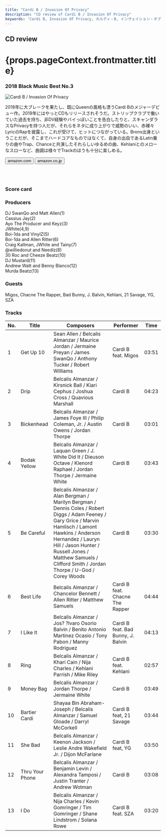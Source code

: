 ```yaml
---
title: "Cardi B / Invasion Of Privacy"
description: "CD review of Cardi B / Invasion Of Privacy"
keywords: 'Cardi B, Invasion Of Privacy, カルディ・B, インヴェイション・オブ・プライバシー'
---
```





<h2>CD review</h2>
<h1 className="h1--no--margin">{props.pageContext.frontmatter.title}</h1>
<h3><Link to="/best50/2018/">2018 Black Music Best No.3</Link></h3>

<Row  className="image-card-group">
	<Column colMd={"4"} colLg={"4"} noGutterMdLeft="">
       <ImageCard>

![Cardi B / Invasion Of Privacy](../../images/cd/cardib1L.jpg) 

</ImageCard>
	</Column>
	<Column colMd={"8"} colLg={"8"} noGutterMdLeft="">
	<p>
	2018年に大ブレークを果たし、既にQueenの風格も漂うCardi Bのメジャーデビュー作。2019年にはやっとCDもリリースされそうだ。ストリップクラブで働いていた過去を持ち、非DV経験やバイっぽいことを告白したりと、スキャンダラスなPrivacyを持つ人だが、それらをネタに成り上がりで威勢のいい、赤裸々LyricのRapを披露し、これが受けて、ヒットにつながっている。Bronx出身ということだが、そこまでハードコアなものではなくて、自身の出自であるLatin乗りの曲やTrap、Chanceと共演したそれらしいゆるめの曲、Kehlaniとのメローなスローなど、曲調は様々でTrackのほうも十分に楽しめる。
	</p>
	<div>
	  <Button href="https://amzn.to/2zwae73" kind="primary" size="small" renderIcon={ArrowUpRight24}>
      amazon.com
      </Button>
      <Button href="https://amzn.to/3e5D7WM" kind="secondary" size="small" renderIcon={ArrowUpRight24}>
      amazon.co.jp
      </Button>
	</div>
	<a style="display:inline-block;overflow:hidden;background:url(https://linkmaker.itunes.apple.com/ja-jp/lockup.svg?releaseDate=2018-04-06&kind=album&bubble=apple_music&style=mono-black) no-repeat;width:180px;height:45px;" href="https://geo.music.apple.com/jp/album/invasion-of-privacy/1368156323?mt=1&app=music&ls=1"></a>
	<a style="display:inline-block;overflow:hidden;background:url(https://linkmaker.itunes.apple.com/ja-jp/badge-lrg.svg?releaseDate=2018-04-06T00:00:00Z&kind=album&bubble=itunes_music) no-repeat;width:140px;height:45px;" href="https://geo.music.apple.com/jp/album/invasion-of-privacy/1368156323?app=itunes"></a>
	</Column>
</Row>
<Row >
	<Column colMd={"4"} colLg={"4"} noGutterMdLeft="">
<div>
    <h3>Score card</h3>
	<SliderJS1 value="2" />
    <SliderJS2 value="1" />
	<SliderJS3 value="1" />
    <SliderJS4 value="9" />
</div>
</Column>
<Column colMd={"8"} colLg={"8"} noGutterMdLeft="">
<div>
<h3>Producers</h3>
<p>
DJ SwanQo and Matt Allen(1)
<br/>Cassius Jay(2)
<br/>Ayo The Producer and Keyz(3)
<br/>JWhite(4,9)
<br/>Boi-1da and VinylZ(5)
<br/>Boi-1da and Allen Ritter(6)
<br/>Craig Kallman, JWhite and Tainy(7)
<br/>@williedonut and Needlz(8)
<br/>30 Roc and Cheeze Beatz(10)
<br/>DJ Mustard(11)
<br/>Andrew Watt and Benny Blanco(12)
<br/>Murda Beatz(13)
</p>
<h3>Guests</h3>
<p>
Migos, Chacne The Rapper, Bad Bunny, J. Balvin, Kehlani, 21 Savage, YG, SZA
</p>
</div>
</Column>
</Row>

<h3>Tracks</h3>

| No. |	 Title          | Composers                                                                                                                                                                                                                                                                               	|	 Performer                       | Time	 |
| --- |	--------------- | ----------------------------------------------------------------------------------------------------------------------------------------------------------------------------------------------------------------------------------------------------------------------------------------- | ---------------------------------- | ----- |
| 1	  |	Get Up 10      	| Sean Allen / Belcalis Almanzar / Maurice Jordan / Jermaine Preyan / James SwanQo / Anthony Tucker / Robert Williams                                                                                                                                                                      	| Cardi B feat. Migos                | 03:51 |
| 2	  |	Drip           	| Belcalis Almanzar / Kirsnick Ball / Kiari Cephus / Joshua Cross / Quavious Marshall                                                                                                                                                                                                      	| Cardi B                            | 04:23 |
| 3	  |	Bickenhead     	| Belcalis Almanzar / James Foye III / Philip Coleman, Jr. / Austin Owens / Jordan Thorpe                                                                                                                                                                                                  	| Cardi B                            | 03:01 |
| 4	  |	Bodak Yellow   	| Belcalis Almanzar / Laquan Green / J. White Did It / Dieuson Octave / Klenord Raphael / Jordan Thorpe / Jermaine White                                                                                                                                                                   	| Cardi B                            | 03:43 |
| 5	  |	Be Careful     	| Belcalis Almanzar / Alan Bergman / Marilyn Bergman / Dennis Coles / Robert Diggs / Adam Feeney / Gary Grice / Marvin Hamlisch / Lamont Hawkins / Anderson Hernandez / Lauryn Hill / Jason Hunter / Russell Jones / Matthew Samuels / Clifford Smith / Jordan Thorpe / U-God / Corey Woods	| Cardi B                            | 03:30 |
| 6	  |	Best Life      	| Belcalis Almanzar / Chancelor Bennett / Allen Ritter / Matthew Samuels                                                                                                                                                                                                                   	| Cardi B feat. Chacne The Rapper    | 04:44 |
| 7	  |	I Like It      	| Belcalis Almanzar / Jos? ?lvaro Osorio Balvin / Benito Antonio Martinez Ocasio / Tony Pabon / Manny Rodriguez                                                                                                                                                                            	| Cardi B feat. Bad Bunny, J. Balvin | 04:13 |
| 8	  |	Ring           	| Belcalis Almanzar / Khari Cain / Nija Charles / Kehlani Parrish / Mike Riley                                                                                                                                                                                                             	| Cardi B feat. Kehlani              | 02:57 |
| 9	  |	Money Bag      	| Belcalis Almanzar / Jordan Thorpe / Jermaine White                                                                                                                                                                                                                                       	| Cardi B                            | 03:49 |
| 10  |	Bartier Cardi  	| Shayaa Bin Abraham-Joseph / Belcalis Almanzar / Samuel Gloade / Darryl McCorkell                                                                                                                                                                                                         	| Cardi B feat, 21 Savage            | 03:44 |
| 11  |	She Bad        	| Belcalis Almanzar / Keenon Jackson / Leslie Andre Wakefield Jr. / Dijon McFarlane                                                                                                                                                                                                        	| Cardi B feat, YG                   | 03:50 |
| 12  |	Thru Your Phone	| Belcalis Almanzar / Benjamin Levin / Alexandra Tamposi / Justin Tranter / Andrew Wotman                                                                                                                                                                                                  	| Cardi B                            | 03:08 |
| 13  |	I Do           	| Belcalis Almanzar / Nija Charles / Kevin Gomringer / Tim Gomringer / Shane Lindstrom / Solana Rowe                                                                                                                                                                                       	| Cardi B feat. SZA                  | 03:20 |
